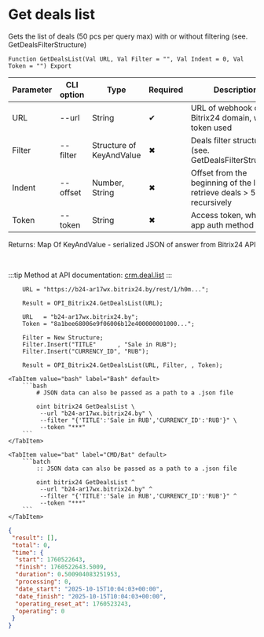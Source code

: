 ﻿---
sidebar_position: 4
description: Get deals list and other functions to work with Bitrix24 in the Open Integration Package, a free open-source integration library for 1C:Enterprise 8, OneScript and CLI
keywords: [1C, 1С, 1С:Enterprise, 1С:Enterprise 8.3, API, Integration, Services, Exchange, OneScript, CLI, Bitrix24]
---


# Get deals list
 Gets the list of deals (50 pcs per query max) with or without filtering (see. GetDealsFilterStructure)



`Function GetDealsList(Val URL, Val Filter = "", Val Indent = 0, Val Token = "") Export`

  | Parameter | CLI option | Type | Required | Description |
  |-|-|-|-|-|
  | URL | --url | String | &#x2714; | URL of webhook or a Bitrix24 domain, when token used |
  | Filter | --filter | Structure of KeyAndValue | &#x2716; | Deals filter structure (see. GetDealsFilterStructure) |
  | Indent | --offset | Number, String | &#x2716; | Offset from the beginning of the list to retrieve deals > 50 pcs recursively |
  | Token | --token | String | &#x2716; | Access token, when app auth method used |

  
  Returns:  Map Of KeyAndValue - serialized JSON of answer from Bitrix24 API

<br/>

:::tip
Method at API documentation: [crm.deal.list](https://dev.1c-bitrix.ru/rest_help/crm/cdeals/crm_deal_list.php)
:::
<br/>


```bsl title="1C:Enterprise/OneScript code example"
    URL = "https://b24-ar17wx.bitrix24.by/rest/1/h0m...";

    Result = OPI_Bitrix24.GetDealsList(URL);

    URL   = "b24-ar17wx.bitrix24.by";
    Token = "8a1bee68006e9f06006b12e400000001000...";

    Filter = New Structure;
    Filter.Insert("TITLE"      , "Sale in RUB");
    Filter.Insert("CURRENCY_ID", "RUB");

    Result = OPI_Bitrix24.GetDealsList(URL, Filter, , Token);
```
 

 <Tabs>
  
    <TabItem value="bash" label="Bash" default>
        ```bash
            # JSON data can also be passed as a path to a .json file
            
            oint bitrix24 GetDealsList \
             --url "b24-ar17wx.bitrix24.by" \
             --filter "{'TITLE':'Sale in RUB','CURRENCY_ID':'RUB'}" \
             --token "***"
        ```
    </TabItem>
  
    <TabItem value="bat" label="CMD/Bat" default>
        ```batch
            :: JSON data can also be passed as a path to a .json file
            
            oint bitrix24 GetDealsList ^
             --url "b24-ar17wx.bitrix24.by" ^
             --filter "{'TITLE':'Sale in RUB','CURRENCY_ID':'RUB'}" ^
             --token "***"
        ```
    </TabItem>
</Tabs>


```json title="Result"
{
 "result": [],
 "total": 0,
 "time": {
  "start": 1760522643,
  "finish": 1760522643.5009,
  "duration": 0.500904083251953,
  "processing": 0,
  "date_start": "2025-10-15T10:04:03+00:00",
  "date_finish": "2025-10-15T10:04:03+00:00",
  "operating_reset_at": 1760523243,
  "operating": 0
 }
}
```
